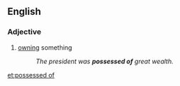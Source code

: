 ==English==
===Adjective===
{{en-adj|pos=[[possessed]] [[of]]}}

# [[owning]] something
#:''The president was '''possessed of''' great wealth.''

[[et:possessed of]]